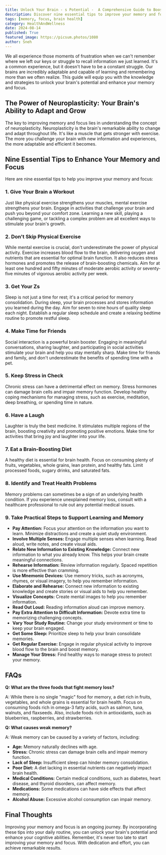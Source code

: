 ```yaml
---
title: Unlock Your Brain - s Potential -  A Comprehensive Guide to Boosting Memory and Focus
description: Discover nine essential tips to improve your memory and focus, including the power of neuroplasticity, the importance of physical exercise and sleep, the benefits of social interaction, stress management, and a brain-boosting diet. Learn how to use mnemonic devices, practice spaced repetition, and visualize concepts to enhance your memory.
tags: [memory, focus, brain health]
category: HealthAndWellness
date: 2024-08-14
published: True
featured_image: https://picsum.photos/1080
author: Sneh
---
```



We all experience those moments of frustration when we can't remember where we left our keys or struggle to recall information we just learned.  It's a common experience, but it doesn't have to be a constant struggle.  Our brains are incredibly adaptable and capable of learning and remembering more than we often realize.  This guide will equip you with the knowledge and strategies to unlock your brain's potential and enhance your memory and focus.

##  The Power of Neuroplasticity: Your Brain's Ability to Adapt and Grow

The key to improving memory and focus lies in understanding the concept of neuroplasticity.  Neuroplasticity is the brain's remarkable ability to change and adapt throughout life.  It's like a muscle that gets stronger with exercise.  The more you challenge your brain with new information and experiences, the more adaptable and efficient it becomes.

##  Nine Essential Tips to Enhance Your Memory and Focus

Here are nine essential tips to help you improve your memory and focus:

###  1. Give Your Brain a Workout

Just like physical exercise strengthens your muscles, mental exercise strengthens your brain.  Engage in activities that challenge your brain and push you beyond your comfort zone.  Learning a new skill, playing a challenging game, or tackling a complex problem are all excellent ways to stimulate your brain's growth.

###  2. Don't Skip Physical Exercise

While mental exercise is crucial, don't underestimate the power of physical activity.  Exercise increases blood flow to the brain, delivering oxygen and nutrients that are essential for optimal brain function.  It also reduces stress hormones and promotes the release of brain-boosting chemicals.  Aim for at least one hundred and fifty minutes of moderate aerobic activity or seventy-five minutes of vigorous aerobic activity per week.

###  3. Get Your Zs

Sleep is not just a time for rest; it's a critical period for memory consolidation.  During sleep, your brain processes and stores information you learned during the day.  Aim for seven to nine hours of quality sleep each night.  Establish a regular sleep schedule and create a relaxing bedtime routine to promote restful sleep.

###  4. Make Time for Friends

Social interaction is a powerful brain booster.  Engaging in meaningful conversations, sharing laughter, and participating in social activities stimulate your brain and help you stay mentally sharp.  Make time for friends and family, and don't underestimate the benefits of spending time with a pet.

###  5. Keep Stress in Check

Chronic stress can have a detrimental effect on memory.  Stress hormones can damage brain cells and impair memory function.  Develop healthy coping mechanisms for managing stress, such as exercise, meditation, deep breathing, or spending time in nature.

###  6. Have a Laugh

Laughter is truly the best medicine.  It stimulates multiple regions of the brain, boosting creativity and promoting positive emotions.  Make time for activities that bring joy and laughter into your life.

###  7. Eat a Brain-Boosting Diet

A healthy diet is essential for brain health.  Focus on consuming plenty of fruits, vegetables, whole grains, lean protein, and healthy fats.  Limit processed foods, sugary drinks, and saturated fats.

###  8. Identify and Treat Health Problems

Memory problems can sometimes be a sign of an underlying health condition.  If you experience unexplained memory loss, consult with a healthcare professional to rule out any potential medical issues.

###  9. Take Practical Steps to Support Learning and Memory

* **Pay Attention:**  Focus your attention on the information you want to learn.  Minimize distractions and create a quiet study environment.
* **Involve Multiple Senses:**  Engage multiple senses when learning.  Read aloud, write notes, and create visual aids.
* **Relate New Information to Existing Knowledge:**  Connect new information to what you already know.  This helps your brain create meaningful connections.
* **Rehearse Information:**  Review information regularly.  Spaced repetition is more effective than cramming.
* **Use Mnemonic Devices:**  Use memory tricks, such as acronyms, rhymes, or visual imagery, to help you remember information.
* **Elaborate and Rehearse:**  Connect new information to existing knowledge and create stories or visual aids to help you remember.
* **Visualize Concepts:**  Create mental images to help you remember information.
* **Read Out Loud:**  Reading information aloud can improve memory.
* **Pay Extra Attention to Difficult Information:**  Devote extra time to memorizing challenging concepts.
* **Vary Your Study Routine:**  Change your study environment or time to keep your brain engaged.
* **Get Some Sleep:**  Prioritize sleep to help your brain consolidate memories.
* **Get Regular Exercise:**  Engage in regular physical activity to improve blood flow to the brain and boost memory.
* **Manage Your Stress:**  Find healthy ways to manage stress to protect your memory.

##  FAQs

**Q: What are the three foods that fight memory loss?**

A:  While there is no single "magic" food for memory, a diet rich in fruits, vegetables, and whole grains is essential for brain health.  Focus on consuming foods rich in omega-3 fatty acids, such as salmon, tuna, walnuts, and flaxseeds.  Also, include foods rich in antioxidants, such as blueberries, raspberries, and strawberries.

**Q: What causes weak memory?**

A:  Weak memory can be caused by a variety of factors, including:

* **Age:**  Memory naturally declines with age.
* **Stress:**  Chronic stress can damage brain cells and impair memory function.
* **Lack of Sleep:**  Insufficient sleep can hinder memory consolidation.
* **Poor Diet:**  A diet lacking in essential nutrients can negatively impact brain health.
* **Medical Conditions:**  Certain medical conditions, such as diabetes, heart disease, and thyroid disorders, can affect memory.
* **Medications:**  Some medications can have side effects that affect memory.
* **Alcohol Abuse:**  Excessive alcohol consumption can impair memory.

##  Final Thoughts

Improving your memory and focus is an ongoing journey.  By incorporating these tips into your daily routine, you can unlock your brain's potential and enhance your cognitive abilities.  Remember, it's never too late to start improving your memory and focus.  With dedication and effort, you can achieve remarkable results.
